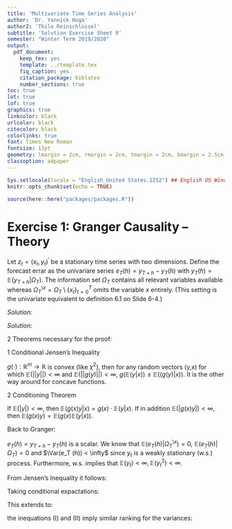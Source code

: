 ```yaml
---
title: 'Multivariate Time Series Analysis'
author: 'Dr. Yannick Hoga'
author2: 'Thilo Reinschlüssel'
subtitle: 'Solution Exercise Sheet 9'
semester: "Winter Term 2019/2020"
output:
  pdf_document:
    keep_tex: yes
    template: ../template.tex
    fig_caption: yes
    citation_package: biblatex
    number_sections: true
toc: true
lot: true
lof: true
graphics: true
linkcolor: black
urlcolor: black
citecolor: black
colorlinks: true
font: Times New Roman
fontsize: 12pt
geometry: lmargin = 2cm, rmargin = 2cm, tmargin = 2cm, bmargin = 2.5cm
classoption: a4paper
---
```


```r
Sys.setlocale(locale = "English_United States.1252") ## English US Windows
knitr::opts_chunk$set(echo = TRUE)

source(here::here("packages/packages.R"))
```

# Exercise 1: Granger Causality – Theory

Let $z_t = (x_t, y_t)^{'}$ be a stationary time series with two dimensions. Define the forecast errar as the univariare series $e_T (h) = y_{T +h} - y_T (h)$ with $y_T (h) = \mathbb{E} \left( y_{T + h} | \Omega_T \right)$. The information set $\Omega_T$ contains all relevant variables available whereas $\Omega^{\setminus x}_{T} = \Omega_T \setminus \left\{ x_t\right\}_{t = 0}^{T}$ omits the variable $x$ entirely. (This setting is the univariate equivalent to definition 6.1 on Slide 6-4.) 

\begin{itemize}
  \item[a)] Prove that $\mathbb{E} \left( e_T(h) | \Omega_{T}^{\setminus x} \right) = 0$.
\end{itemize}

_Solution:_

\begin{align*}
  z_t & = \begin{pmatrix} x_t \\ y_t \end{pmatrix}\\
  \\
  \mathbb{E} \left( e_T (h) | \Omega_{T}^{\setminus x} \right) & = \mathbb{E} \left( y_{T + h} - \mathbb{E} \left( y_{T +h} | \Omega_T \right) | \ \Omega_{T}^{\setminus x} \right)\\
  & \overset{\text{LIE}}{=} \mathbb{E} \left( \mathbb{E} \left( y_{T +h} - y_{T + h}| \Omega_T \right) | \Omega_{T}^{\setminus x} \right)\\
  & \text{since } \Omega_{T}^{\setminus x} \subseteq \Omega_{T}  \\
  & \text{LIE = Law of Iterated Expectations}\\
  & = 0\\
\end{align*}

\begin{itemize}
  \item[b)] Prove that $\Var \left(e_t (h)| \Omega_T \right) \leq \Var \left(e_t (h)| \Omega_T^{\setminus x} \right)$
\end{itemize}

_Solution:_

2 Theorems necessary for the proof: 

1 Conditional Jensen's Inequality 

$g(\cdot ): \mathbb{R}^{m} \rightarrow \mathbb{R}$ is convex (like $\chi^2$), then for any random vectors (y,x) for which $\mathbb{E} (||y||) < \infty$ and $\mathbb{E} (|| g(y)||)< \infty$, $g \left( \mathbb{E} (y|x) \right) \leq \mathbb{E} \left( (g(y)|x) \right)$. It is the other way around for concave functions. 

2 Conditioning Theorem 

If $\mathbb{E}(|y|) < \infty$, then $\mathbb{E}(g(x) y | x) = g(x) \cdot \mathbb{E}(y|x)$. If in addition $\mathbb{E} (|g(x) y|) < \infty$, then $\mathbb{E} (g(x) y) = \mathbb{E} (g(x) \mathbb{E} (y|x))$. 

Back to Granger: 

$e_T (h) = y_{T +h} - y_T (h)$ is a scalar. We know that $\mathbb{E} \left( e_T (h) | \Omega_T^{ \setminus x} \right) = 0$, $\mathbb{E} \left( e_T (h) | \Omega_T \right) = 0$ and $\Var(e_T (h)) < \infty$ since $y_t$ is a weakly stationary (w.s.) process. Furthermore, w.s. implies that $\mathbb{E} (y_t) < \infty, \mathbb{E} (y_t^2) < \infty$. 

From Jensen's Inequality it follows:

\begin{align*}
  \left[ \mathbb{E} \left( y_{T + h} | \Omega_{T}^{\setminus x } \right) \right]^2 & \overset{\text{LIE}}{=} \left[ \mathbb{E} \left[ \mathbb{E} \left( y_{T + h} | \Omega_{T} \right) | \Omega_T^{\setminus x} \right] \right]^2 \\
  & \leq \mathbb{E} \left[ \left[ \mathbb{E} (y_{t +h} | \Omega_T)\right]^2 | \Omega_{t}^{\setminus x} \right]
\end{align*}

Taking conditional expactations: 

\begin{align*}
  \mathbb{E} \left[ \left( \mathbb{E}\left[ y_{T + h | \Omega_{T}^{\setminus x}} \right]  \right)^2 \right] \leq \mathbb{E} \left( \left[ \mathbb{E} \left( y_{T +h} | \Omega_T \right) \right]^2 \right)
\end{align*}

This extends to: 

\begin{align*}
  \left[ \mathbb{E} (y_{T + h}) \right]^2 & \leq \mathbb{E}  \left( \left[ \mathbb{E} \left( y_{T + h} | \Omega_T^{\setminus x} \right) \right]^2 \right)\\
  \text{Since} \; \; \mathbb{E} (y_{T + h}) & = \mathbb{E} \left[ \mathbb{E} \left( y_{T +h} | \Omega_{T}^{\setminus x}\right) \right]\\
  & = \mathbb{E} \left[ \mathbb{E} \left( y_{T +h} | \Omega_{T}\right) \right]
\end{align*}

the inequations (I) and (II) imply similar ranking for the variances:  

